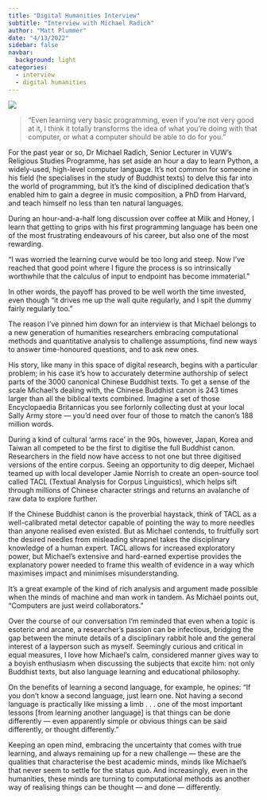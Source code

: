 ```yaml
---
title: "Digital Humanities Interview"
subtitle: "Interview with Michael Radich"
author: "Matt Plummer"
date: "4/13/2022"
sidebar: false
navbar:
  background: light
categories: 
  - interview
  - digital humanities   
---
```

<style>
.quarto-title-block .quarto-title-banner {
  background-image: url(images/small_logo.png);
#  border: solid 2px #FF9300;
  margin-top: -40px;
  color: white;
}
</style>

![](thumbnail1.jpg) 

>“Even learning very basic programming, even if you’re not very good at it, I think it totally transforms the idea of what you’re doing with that computer, or what a computer should be able to do for you.”

For the past year or so, Dr Michael Radich, Senior Lecturer in VUW’s Religious Studies Programme, has set aside an hour a day to learn Python, a widely-used, high-level computer language. It’s not common for someone in his field (he specialises in the study of Buddhist texts) to delve this far into the world of programming, but it’s the kind of disciplined dedication that’s enabled him to gain a degree in music composition, a PhD from Harvard, and teach himself no less than ten natural languages.

During an hour-and-a-half long discussion over coffee at Milk and Honey, I learn that getting to grips with his first programming language has been one of the most frustrating endeavours of his career, but also one of the most rewarding.

“I was worried the learning curve would be too long and steep. Now I’ve reached that good point where I figure the process is so intrinsically worthwhile that the calculus of input to endpoint has become immaterial.”

In other words, the payoff has proved to be well worth the time invested, even though “it drives me up the wall quite regularly, and I spit the dummy fairly regularly too.”

The reason I’ve pinned him down for an interview is that Michael belongs to a new generation of humanities researchers embracing computational methods and quantitative analysis to challenge assumptions, find new ways to answer time-honoured questions, and to ask new ones.

His story, like many in this space of digital research, begins with a particular problem; in his case it’s how to accurately determine authorship of select parts of the 3000 canonical Chinese Buddhist texts. To get a sense of the scale Michael’s dealing with, the Chinese Buddhist canon is 243 times larger than all the biblical texts combined. Imagine a set of those Encyclopaedia Britannicas you see forlornly collecting dust at your local Sally Army store — you’d need over four of those to match the canon’s 188 million words.

During a kind of cultural ‘arms race’ in the 90s, however, Japan, Korea and Taiwan all competed to be the first to digitise the full Buddhist canon. Researchers in the field now have access to not one but three digitised versions of the entire corpus. Seeing an opportunity to dig deeper, Michael teamed up with local developer Jamie Norrish to create an open-source tool called TACL (Textual Analysis for Corpus Linguistics), which helps sift through millions of Chinese character strings and returns an avalanche of raw data to explore further.

If the Chinese Buddhist canon is the proverbial haystack, think of TACL as a well-calibrated metal detector capable of pointing the way to more needles than anyone realised even existed. But as Michael contends, to fruitfully sort the desired needles from misleading shrapnel takes the disciplinary knowledge of a human expert. TACL allows for increased exploratory power, but Michael’s extensive and hard-earned expertise provides the explanatory power needed to frame this wealth of evidence in a way which maximises impact and minimises misunderstanding.

It’s a great example of the kind of rich analysis and argument made possible when the minds of machine and man work in tandem. As Michael points out, “Computers are just weird collaborators.”

Over the course of our conversation I’m reminded that even when a topic is esoteric and arcane, a researcher’s passion can be infectious, bridging the gap between the minute details of a disciplinary rabbit hole and the general interest of a layperson such as myself. Seemingly curious and critical in equal measures, I love how Michael’s calm, considered manner gives way to a boyish enthusiasm when discussing the subjects that excite him: not only Buddhist texts, but also language learning and educational philosophy.

On the benefits of learning a second language, for example, he opines: “If you don’t know a second language, just learn one. Not having a second language is practically like missing a limb . . . one of the most important lessons [from learning another language] is that things can be done differently — even apparently simple or obvious things can be said differently, or thought differently.”

Keeping an open mind, embracing the uncertainty that comes with true learning, and always remaining up for a new challenge — these are the qualities that characterise the best academic minds, minds like Michael’s that never seem to settle for the status quo. And increasingly, even in the humanities, these minds are turning to computational methods as another way of realising things can be thought — and done — differently.


